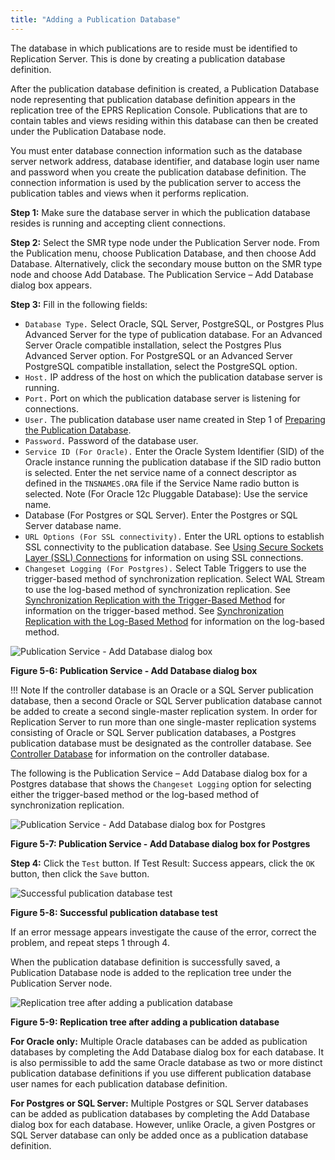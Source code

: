 ```yaml
---
title: "Adding a Publication Database"
---
```


<div id="adding_pub_database" class="registered_link"></div>

The database in which publications are to reside must be identified to Replication Server. This is done by creating a publication database definition.

After the publication database definition is created, a Publication Database node representing that publication database definition appears in the replication tree of the EPRS Replication Console. Publications that are to contain tables and views residing within this database can then be created under the Publication Database node.

You must enter database connection information such as the database server network address, database identifier, and database login user name and password when you create the publication database definition. The connection information is used by the publication server to access the publication tables and views when it performs replication.

**Step 1:** Make sure the database server in which the publication database resides is running and accepting client connections.

**Step 2:** Select the SMR type node under the Publication Server node. From the Publication menu, choose Publication Database, and then choose Add Database. Alternatively, click the secondary mouse button on the SMR type node and choose Add Database. The Publication Service – Add Database dialog box appears.

**Step 3:** Fill in the following fields:

-   `Database Type.` Select Oracle, SQL Server, PostgreSQL, or Postgres Plus Advanced Server for the type of publication database. For an Advanced Server Oracle compatible installation, select the Postgres Plus Advanced Server option. For PostgreSQL or an Advanced Server PostgreSQL compatible installation, select the PostgreSQL option.
-   `Host.` IP address of the host on which the publication database server is running.
-   `Port.` Port on which the publication database server is listening for connections.
-   `User.` The publication database user name created in Step 1 of [Preparing the Publication Database](../01_prerequisites/04_preparing_pub_database/#preparing_pub_database).
-   `Password.` Password of the database user.
-   `Service ID (For Oracle).` Enter the Oracle System Identifier (SID) of the Oracle instance running the publication database if the SID radio button is selected. Enter the net service name of a connect descriptor as defined in the `TNSNAMES.ORA` file if the Service Name radio button is selected. Note (For Oracle 12c Pluggable Database): Use the service name.
-   Database (For Postgres or SQL Server). Enter the Postgres or SQL Server database name.
-   `URL Options (For SSL connectivity).` Enter the URL options to establish SSL connectivity to the publication database. See [Using Secure Sockets Layer (SSL) Connections](../../07_common_operations/11_using_ssl_connections/#using_ssl_connections) for information on using SSL connections.
-   `Changeset Logging (For Postgres).` Select Table Triggers to use the trigger-based method of synchronization replication. Select WAL Stream to use the log-based method of synchronization replication. See [Synchronization Replication with the Trigger-Based Method](../../02_overview/02_replication_concepts_and_definitions/09_sync_replication_trigger_based/#sync_replication_trigger_based) for information on the trigger-based method. See [Synchronization Replication with the Log-Based Method](../../02_overview/02_replication_concepts_and_definitions/10_sync_replication_log_based/#sync_replication_log_based) for information on the log-based method.

![Publication Service - Add Database dialog box](../../images/image69.png)

**Figure 5-6: Publication Service - Add Database dialog box**

!!! Note
    If the controller database is an Oracle or a SQL Server publication database, then a second Oracle or SQL Server publication database cannot be added to create a second single-master replication system. In order for Replication Server to run more than one single-master replication systems consisting of Oracle or SQL Server publication databases, a Postgres publication database must be designated as the controller database. See [Controller Database](../../02_overview/03_replication_server_components_and_architecture/01_physical_components/#controller_database) for information on the controller database.

The following is the Publication Service – Add Database dialog box for a Postgres database that shows the `Changeset Logging` option for selecting either the trigger-based method or the log-based method of synchronization replication.

![Publication Service - Add Database dialog box for Postgres](../../images/image70.png)

**Figure 5-7: Publication Service - Add Database dialog box for Postgres**

**Step 4:** Click the `Test` button. If Test Result: Success appears, click the `OK` button, then click the `Save` button.

![Successful publication database test](../../images/image71.png)

**Figure 5-8: Successful publication database test**

If an error message appears investigate the cause of the error, correct the problem, and repeat steps 1 through 4.

When the publication database definition is successfully saved, a Publication Database node is added to the replication tree under the Publication Server node.

![Replication tree after adding a publication database](../../images/image72.png)

**Figure 5-9: Replication tree after adding a publication database**

**For Oracle only:** Multiple Oracle databases can be added as publication databases by completing the Add Database dialog box for each database. It is also permissible to add the same Oracle database as two or more distinct publication database definitions if you use different publication database user names for each publication database definition.

**For Postgres or SQL Server:** Multiple Postgres or SQL Server databases can be added as publication databases by completing the Add Database dialog box for each database. However, unlike Oracle, a given Postgres or SQL Server database can only be added once as a publication database definition.
